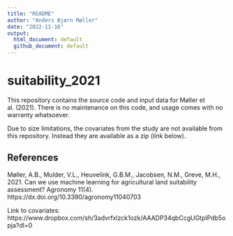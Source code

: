 ```yaml
---
title: "README"
author: "Anders Bjørn Møller"
date: "2022-11-16"
output:
  html_document: default
  github_document: default
---
```


# suitability_2021

This repository contains the source code and input data for Møller et al. (2021). There is no maintenance on this code, and usage comes with no warranty whatsoever.

Due to size limitations, the covariates from the study are not available from this repository. Instead they are available as a zip (link below).

## References

Møller, A.B., Mulder, V.L., Heuvelink, G.B.M., Jacobsen, N.M., Greve, M.H., 2021. Can we use machine learning for agricultural land suitability assessment? Agronomy 11(4). https://dx.doi.org/10.3390/agronomy11040703

Link to covariates:
https://www.dropbox.com/sh/3advrfxlzck1ozk/AAADP34qbCcgUGtpIPdb5opja?dl=0
